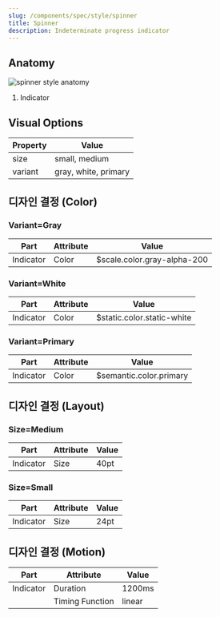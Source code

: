 ```yaml
---
slug: /components/spec/style/spinner
title: Spinner
description: Indeterminate progress indicator
---
```


## Anatomy

![spinner style anatomy](./spinner-style-anatomy.png)

1. Indicator

## Visual Options

| Property | Value                |
| -------- | -------------------- |
| size     | small, medium        |
| variant  | gray, white, primary |

## 디자인 결정 (Color)

### Variant=Gray

| Part      | Attribute | Value                       |
| --------- | --------- | --------------------------- |
| Indicator | Color     | $scale.color.gray-alpha-200 |

### Variant=White

| Part      | Attribute | Value                      |
| --------- | --------- | -------------------------- |
| Indicator | Color     | $static.color.static-white |

### Variant=Primary

| Part      | Attribute | Value                   |
| --------- | --------- | ----------------------- |
| Indicator | Color     | $semantic.color.primary |

## 디자인 결정 (Layout)

### Size=Medium

| Part      | Attribute | Value |
| --------- | --------- | ----- |
| Indicator | Size      | 40pt  |

### Size=Small

| Part      | Attribute | Value |
| --------- | --------- | ----- |
| Indicator | Size      | 24pt  |

## 디자인 결정 (Motion)

| Part      | Attribute       | Value  |
| --------- | --------------- | ------ |
| Indicator | Duration        | 1200ms |
|           | Timing Function | linear |
